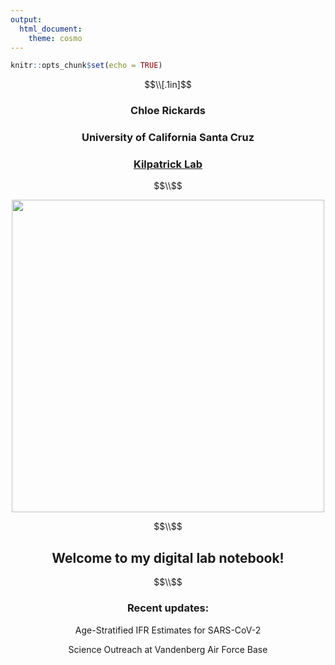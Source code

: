 ```yaml
---
output: 
  html_document: 
    theme: cosmo
---
```


```r
knitr::opts_chunk$set(echo = TRUE)
```


<!-- # Stuff I want to have: -->
<!-- # Teaching -->
<!-- Link Google Scholar -->
<!-- Research Updates - Lab Notebook -->
<!-- # Research Projects - drop-down menu for Schisto, Covid, SNAPP PDEHE -->
<!-- # Other Projects (podcast, Climbers for Bats, Mental Health Awareness) -->
<!-- # Resume / CV -->
<!-- # Blog - stuff on Research pages will link to this -->
<!-- # Main Page -->
<!-- Resources for Undergrad -->
<!-- # Contact Me - maybe move this to the bottom of the website for each page. I think it would be cool to be able to click on the logos for the things at the bottom - for email, Twitter, Instagram -->

$$\\[.1in]$$

<center>### Chloe Rickards
<center>### University of California Santa Cruz
<center>### [Kilpatrick Lab](https://kilpatrick.eeb.ucsc.edu/)

$$\\$$

<center>![](images/fancycam_ssons_lowerres.jpg){width=500px}

$$\\$$

<center>## Welcome to my digital lab notebook!

$$\\$$

<!-- # link these together -->
<center>### Recent updates: 

<center> Age-Stratified IFR Estimates for SARS-CoV-2
\newline
<center> Science Outreach at Vandenberg Air Force Base


<!-- # twitter, instagram, other links in footer -->

<!-- How to update this site:  -->
<!-- make edits -->
<!-- Knit to preview in Rmd -->
<!-- rmarkdown::render_site() in Console to upload changes -->
<!-- to push up to github: git add * in Terminal -->
<!-- git commit -m "insert description here" -->
<!-- git push origin master -->